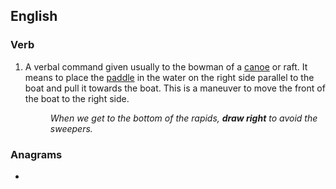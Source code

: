 ==English==

===Verb===
{{head|en|verb}}

# A verbal command given usually to the bowman of a [[canoe]] or raft. It means to place the [[paddle]] in the water on the right side parallel to the boat and pull it towards the boat. This is a maneuver to move the front of the boat to the right side.
#: ''When we get to the bottom of the rapids, '''draw right''' to avoid the sweepers.''

===Anagrams===
* {{anagrams|en|a=adghirrtw|rightward}}